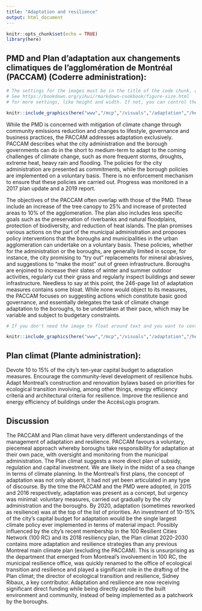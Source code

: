 ```yaml
---
title: "Adaptation and resilience"
output: html_document
---
```


```r
knitr::opts_chunk$set(echo = TRUE)
library(here)
```

## PMD and Plan d'adaptation aux changements climatiques de l'agglomération de Montréal (PACCAM) (Coderre administration): 

```r

# The settings for the images must be in the title of the code chunk, as you see above. The `out.extra=` part is an added CSS to make the image float on the right of the text, and the text wrapping the image. If you'd want it to float left, change the float:right for float:left.
# See https://bookdown.org/yihui/rmarkdown-cookbook/figure-size.html
# for more settings, like height and width. If not, you can control the size of the image with `out.width="50%"` for making it twice as small.

knitr::include_graphics(here("www","/mcp","/visuals","/adaptation","/heat_island.jpg"))

```

While the PMD is concerned with mitigation of climate change through community emissions reduction and changes to lifestyle, governance and business practices, the PACCAM addresses adaptation exclusively. PACCAM describes what the city administration and the borough governments can do in the short to medium-term to adapt to the coming challenges of climate change, such as more frequent storms, droughts, extreme heat, heavy rain and flooding. The policies for the city administration are presented as commitments, while the borough policies are implemented on a voluntary basis. There is no enforcement mechanism to ensure that these policies are carried out. Progress was monitored in a 2017 plan update and a 2019 report. 

The objectives of the PACCAM often overlap with those of the PMD. These include an increase of the tree canopy to 25% and increase of protected areas to 10% of the agglomeration. The plan also includes less specific goals such as the preservation of riverbanks and natural floodplains, protection of biodiversity, and reduction of heat islands. The plan promises various actions on the part of the municipal administration and proposes policy interventions that the boroughs and municipalities in the urban agglomeration can undertake on a voluntary basis. These policies, whether for the administration or the boroughs, are generally limited in scope, for instance, the city promising to “try out” replacements for mineral abrasives, and suggestions to “make the most” out of green infrastructure. Boroughs are enjoined to increase their slates of winter and summer outdoor activities, regularly cut their grass and regularly inspect buildings and sewer infrastructure. Needless to say at this point, the 246-page list of adaptation measures contains some bloat. While none would object to its measures, the PACCAM focuses on suggesting actions which constitute basic good governance, and essentially delegates the task of climate change adaptation to the boroughs, to be undertaken at their pace, which may be variable and subject to budgetary constraints.

```r

# If you don't need the image to float around text and you want to center it, this is an example. In this case, you can easily add a caption.

knitr::include_graphics(here("www","/mcp","/visuals","/adaptation","/heat_island.jpg"))

```

## Plan climat (Plante administration): 

Devote 10 to 15% of the city’s ten-year capital budget to adaptation measures. Encourage the community-level development of resilience hubs. Adapt Montreal’s construction and renovation bylaws based on priorities for ecological transition involving, among other things, energy efficiency criteria and architectural criteria for resilience. Improve the resilience and energy efficiency of buildings under the AccèsLogis program. 

## Discussion

The PACCAM and Plan climat have very different understandings of the management of adaptation and resilience. PACCAM favours a voluntary, piecemeal approach whereby boroughs take responsibility for adaptation at their own pace, with oversight and monitoring from the municipal administration. The Plan climat suggests a more direct plan of subsidy, regulation and capital investment. We are likely in the midst of a sea change in terms of climate planning. In the Montreal’s first plans, the concept of adaptation was not only absent, it had not yet been articulated in any type of discourse. By the time the PACCAM and the PMD were adopted, in 2015 and 2016 respectively, adaptation was present as a concept, but urgency was minimal: voluntary measures, carried out gradually by the city administration and the boroughs. By 2020, adaptation (sometimes reworked as resilience) was at the top of the list of priorities. An investment of 10-15% of the city’s capital budget for adaptation would be the single largest climate policy ever implemented in terms of material impact. Possibly influenced by the city’s recent membership in the 100 Resilient Cities Network (100 RC) and its 2018 resiliency plan, the Plan climat 2020-2030 contains more adaptation and resilience strategies than any previous Montreal main climate plan (excluding the PACCAM). This is unsurprising as the department that emerged from Montreal’s involvement in 100 RC, the municipal resilience office, was quickly renamed to the office of ecological transition and resilience and played a significant role in the drafting of the Plan climat; the director of ecological transition and resilience, Sidney Ribaux, a key contributor. Adaptation and resilience are now receiving significant direct funding while being directly applied to the built environment and community, instead of being implemented as a patchwork by the boroughs.